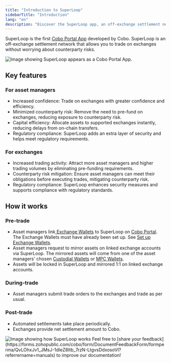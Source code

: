 ```yaml
---
title: "Introduction to SuperLoop"
sidebarTitle: "Introduction"
lang: "en"
description: "Discover the SuperLoop app, an off-exchange settlement network that allows trading without counterparty risks."
---
```


SuperLoop is the first [Cobo Portal App](/en/portal/portal-apps/introduction) developed by Cobo. SuperLoop is an off-exchange settlement network that allows you to trade on exchanges without worrying about counterparty risks.

<img src="/en/images/portal-apps/superloop/superloop-in-app-store.png" className="screenshot_modal" alt="Image showing SuperLoop appears as a Cobo Portal App."/>

## Key features

### For asset managers

- Increased confidence: Trade on exchanges with greater confidence and efficiency.
- Minimized counterparty risk: Remove the need to pre-fund on exchanges, reducing exposure to counterparty risk.
- Capital efficiency: Allocate assets to supported exchanges instantly, reducing delays from on-chain transfers.
- Regulatory compliance: SuperLoop adds an extra layer of security and helps meet regulatory requirements.

### For exchanges

- Increased trading activity: Attract more asset managers and higher trading volumes by eliminating pre-funding requirements.
- Counterparty risk mitigation: Ensure asset managers can meet their obligations before executing trades, mitigating counterparty risk.
- Regulatory compliance: SuperLoop enhances security measures and supports compliance with regulatory standards.

## How it works

### Pre-trade

- Asset managers link[ Exchange Wallets](/en/portal/exchange-wallets/introduction) to SuperLoop on [Cobo Portal](https://portal.cobo.com/login). <Note>The Exchange Wallets must have already been set up. See [Set up Exchange Wallets](/en/portal/exchange-wallets/set-up).</Note>
- Asset managers request to mirror assets on linked exchange accounts via SuperLoop. The mirrored assets will come from one of the asset managers' chosen [Custodial Wallets](/en/portal/custodial-wallets/introduction) or [MPC Wallets](/en/portal/mpc-wallets/introduction).
- Assets will be locked in SuperLoop and mirrored 1:1 on linked exchange accounts.

### During-trade

- Asset managers submit trade orders to the exchanges and trade as per usual.

### Post-trade

- Automated settlements take place periodically.
- Exchanges provide net settlement amount to Cobo.

<img src="/en/images/portal-apps/superloop/superloop-how-it-works.svg" className="screenshot_full_screen" alt="Image showing how SuperLoop works" />
<Tip>Feel free to [share your feedback](https://forms.zohopublic.com/cobo/form/DocumentFeedbackForm/formperma/QvLOhxJv1_JMsJ-1dleZ8Itb_7rzN-LtgvsDdxosoVI?referrername=manuals) to improve our documentation!</Tip>